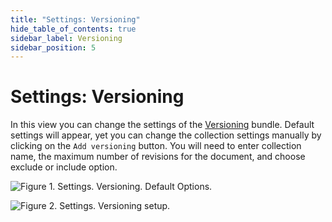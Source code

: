 ```yaml
---
title: "Settings: Versioning"
hide_table_of_contents: true
sidebar_label: Versioning
sidebar_position: 5
---
```



# Settings: Versioning

In this view you can change the settings of the [Versioning](../../../server/bundles/versioning.mdx) bundle. Default settings will appear, yet you can change the collection settings manually by clicking on the `Add versioning` button. You will need to enter collection name, the maximum number of revisions for the document, and choose exclude or include option. 

![Figure 1. Settings. Versioning. Default Options.](./assets/settings-versioning_default_options-1.png)

![Figure 2. Settings. Versioning setup.](./assets/settings-versioning_setup-2.png)


